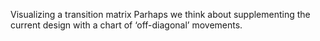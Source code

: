 Visualizing a transition matrix
Parhaps we think about supplementing the current design with a chart of
'off-diagonal' movements.